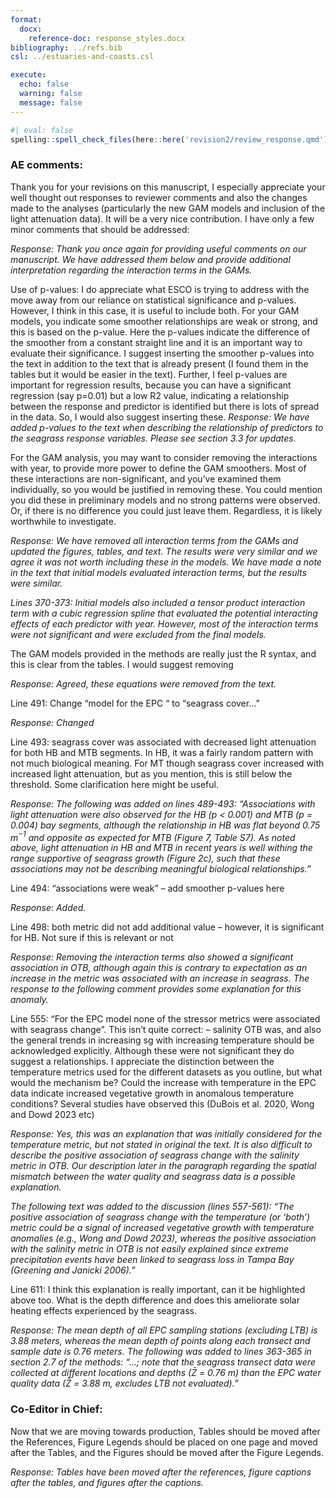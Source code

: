 ```yaml
---
format: 
  docx:
    reference-doc: response_styles.docx
bibliography: ../refs.bib
csl: ../estuaries-and-coasts.csl

execute: 
  echo: false
  warning: false
  message: false
---
```


```r
#| eval: false
spelling::spell_check_files(here::here('revision2/review_response.qmd'))
```

### AE comments:

Thank you for your revisions on this manuscript, I especially appreciate your well thought out responses to reviewer comments and also the changes made to the analyses (particularly the new GAM models and inclusion of the light attenuation data).  It will be a very nice contribution.  I have only a few minor comments that should be addressed:

*Response: Thank you once again for providing useful comments on our manuscript.  We have addressed them below and provide additional interpretation regarding the interaction terms in the GAMs.* 

Use of p-values:  I do appreciate what ESCO is trying to address with the move away from our reliance on statistical significance and p-values.  However, I think in this case, it is useful to include both.  For your GAM models, you indicate some smoother relationships are weak or strong, and this is based on the p-value.  Here the p-values indicate the difference of the smoother from a constant straight line and it is an important way to evaluate their significance.  I suggest inserting the smoother p-values into the text in addition to the text that is already present (I found them in the tables but it would be easier in the text).  Further, I feel p-values are important for regression results, because you can have a significant regression (say p=0.01) but a low R2 value, indicating a relationship between the response and predictor is identified but there is lots of spread in the data.  So, I would also suggest inserting these. 
*Response: We have added p-values to the text when describing the relationship of predictors to the seagrass response variables.  Please see section 3.3 for updates.* 

For the GAM analysis, you may want to consider removing the interactions with year, to provide more power to define the GAM smoothers.  Most of these interactions are non-significant, and you’ve examined them individually, so you would be justified in removing these. You could mention you did these in preliminary models and no strong patterns were observed.  Or, if there is no difference you could just leave them.  Regardless, it is likely worthwhile to investigate.

*Response: We have removed all interaction terms from the GAMs and updated the figures, tables, and text.  The results were very similar and we agree it was not worth including these in the models.  We have made a note in the text that initial models evaluated interaction terms, but the results were similar.* 

*Lines 370-373: Initial models also included a tensor product interaction term with a cubic regression spline that evaluated the potential interacting effects of each predictor with year. However, most of the interaction terms were not significant and were excluded from the final models.*

The GAM models provided in the methods are really just the R syntax, and this is clear from the tables. I would suggest removing

*Response: Agreed, these equations were removed from the text.* 

Line 491: Change “model for the EPC “ to “seagrass cover…”

*Response: Changed* 

Line 493: seagrass cover was associated with decreased light attenuation for both HB and MTB segments.  In HB, it was a fairly random pattern with not much biological meaning.  For MT though seagrass cover increased with increased light attenuation, but as you mention, this is still below the threshold.  Some clarification here might be useful.

*Response: The following was added on lines 489-493: "Associations with light attenuation were also observed for the HB (p < 0.001) and MTB (p = 0.004) bay segments, although the relationship in HB was flat beyond 0.75 m$^{-1}$ and opposite as expected for MTB (Figure 7, Table S7). As noted above, light attenuation in HB and MTB in recent years is well withing the range supportive of seagrass growth (Figure 2c), such that these associations may not be describing meaningful biological relationships."* 

Line 494: “associations were weak” – add smoother p-values here

*Response: Added.* 

Line 498: both metric did not add additional value – however, it is significant for HB.  Not sure if this is relevant or not

*Response: Removing the interaction terms also showed a significant association in OTB, although again this is contrary to expectation as an increase in the metric was associated with an increase in seagrass.  The response to the following comment provides some explanation for this anomaly.* 

Line 555: “For the EPC model none of the stressor metrics were associated with seagrass change”.  This isn’t quite correct: – salinity OTB was, and also the general trends in increasing sg with increasing temperature should be acknowledged explicitly. Although these were not significant they do suggest a relationships.  I appreciate the distinction between the temperature metrics used for the different datasets as you outline, but what would the mechanism be?  Could the increase with temperature in the EPC data indicate increased vegetative growth in anomalous temperature conditions?  Several studies have observed this (DuBois et al. 2020, Wong and Dowd 2023 etc)

*Response: Yes, this was an explanation that was initially considered for the temperature metric, but not stated in original the text. It is also difficult to describe the positive association of seagrass change with the salinity metric in OTB.  Our description later in the paragraph regarding the spatial mismatch between the water quality and seagrass data is a possible explanation.*

*The following text was added to the discussion (lines 557-561): "The positive association of seagrass change with the temperature (or 'both') metric could be a signal of increased vegetative growth with temperature anomalies (e.g., Wong and Dowd 2023), whereas the positive association with the salinity metric in OTB is not easily explained since extreme precipitation events have been linked to seagrass loss in Tampa Bay (Greening and Janicki 2006)."* 

Line 611: I think this explanation is really important, can it be highlighted above too.  What is the depth difference and does this ameliorate solar heating effects experienced by the seagrass.

*Response: The mean depth of all EPC sampling stations (excluding LTB) is 3.88 meters, whereas the mean depth of points along each transect and sample date is 0.76 meters. The following was added to lines 363-365 in section 2.7 of the methods: "...; note that the seagrass transect data were collected at different locations and depths ($\bar{Z}$ = 0.76 m) than the EPC water quality data ($\bar{Z}$ = 3.88 m, excludes LTB not evaluated)."* 

### Co-Editor in Chief:

Now that we are moving towards production, Tables should be moved after the References, Figure Legends should be placed on one page and moved after the Tables, and the Figures should be moved after the Figure Legends.

*Response: Tables have been moved after the references, figure captions after the tables, and figures after the captions.* 
